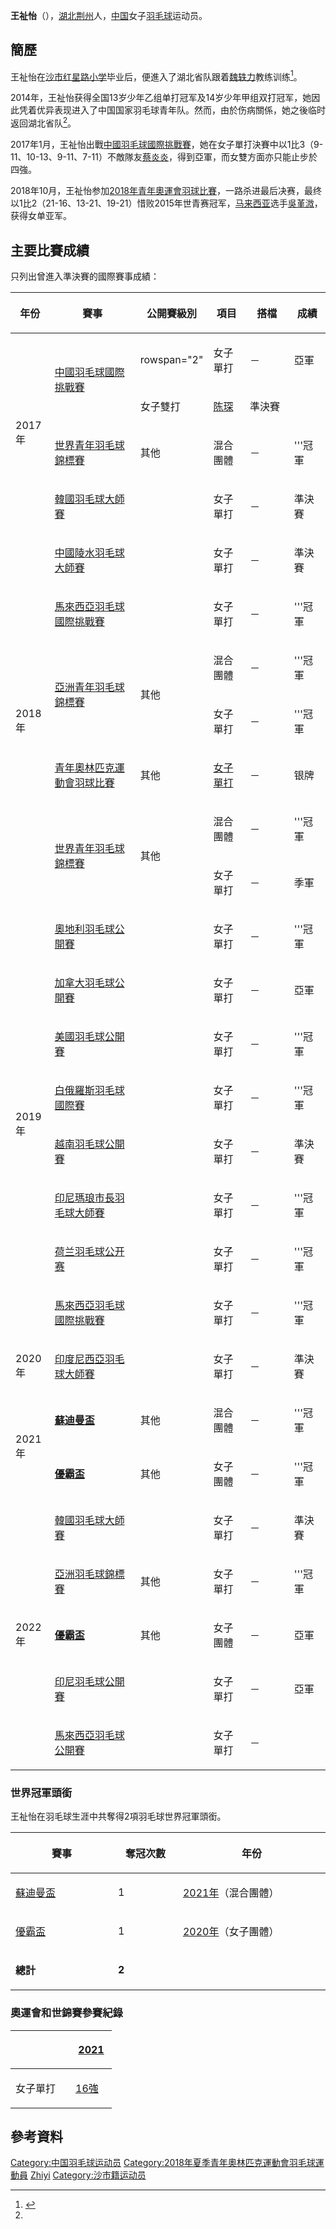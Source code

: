 {{noteTA|G1=Badminton}}
{{Infobox 羽球選手
| playername              = 王祉怡
| romaji                  = {{lang|en|Wang Zhiyi}}
| image                   = Wang Zhiyi (cropped).jpeg
| size                    = 
| caption                 = 
| birth_name              = 
| date_of_birth           = {{birth_date_and_age|2000|4|29}}
| place_of_birth          = {{CHN}}[[湖北省|湖北省]][[荆州市|荆州市]]
| residence               =
| height                  = {{height|m=1.71}}
| weight                  = {{weight|kg=65}}
| handedness              = 
| country                 = {{CHN}}
| years_intldebut         = 
| years_started           = 
| coach                   = 
| event                   = 女子單打、女子雙打、混合雙打
| highest_ranking         = 第13位（女單）
| date_of_highest_ranking = 2022年6月21日<ref name="ranking">{{en}}[https://bwf.tournamentsoftware.com/ranking/player.aspx?id=30500&player=1929595 BWF World Ranking - Ranking of Zhiyi WANG (61854)] {{Wayback|url=https://bwf.tournamentsoftware.com/ranking/player.aspx?id=30500&player=1929595 |date=20220620022332 }}</ref>
| current_ranking         = 第13位（女單）
| date_of_current_ranking = 2022年6月21日<ref>{{en}}[https://bwf.tournamentsoftware.com/ranking/category.aspx?id=30500&category=473 BWF World Ranking - BWF世界排名榜 (6/14/2022) - Women's single] {{Wayback|url=https://bwf.tournamentsoftware.com/ranking/category.aspx?id=30500&category=473 |date=20220620022333 }}</ref>
| played                  = 136勝–33負（女單）<br/>2勝–2負（女雙）<br/>0勝–1負（混雙）
| titles                  = [[File:Simple_silver_cup.svg|15px]] [[蘇迪曼盃|蘇迪曼盃]]：1<br>[[File:Simple_silver_cup.svg|15px]] [[尤伯杯|尤伯杯]]：1
| bwf_profile             = 9B5D0AD0-CBA9-4A16-A0F6-AB1FF3F8B71C
| bwf_id                  = 61854
| updated                 = 2022年6月20日
}}
{{MedalTableTop|width=286px}}
{{MedalSport | 女子[[羽毛球|羽毛球]]}}
{{MedalCountry | {{CHN}}}}
{{MedalCompetition | [[蘇迪曼盃|蘇迪曼盃]]}}
{{MedalGold | [[2021年蘇迪曼盃|2021年 萬塔]] | [[2021年蘇迪曼盃|混合團體]]}}
{{MedalCompetition |[[優霸盃|優霸盃]]}}
{{MedalGold |[[2020年優霸盃|2020年 奧胡斯]]|[[2020年優霸盃|女子團體]]}}
{{MedalSilver| [[2022年優霸盃|2022年 曼谷]]| 女子團體}}
{{MedalCompetition | [[亞洲羽毛球錦標賽|亞洲羽毛球錦標賽]]}}
{{MedalGold| [[2022年亞洲羽毛球錦標賽|2022年 馬尼拉]] | 女子單打}}
{{MedalCompetition | [[青年奧林匹克運動會|青年奧林匹克運動會]]}}
{{MedalSilver  | [[2018年夏季青年奧林匹克運動會|2018年 布宜诺斯艾利斯]] | [[2018年夏季青年奧林匹克運動會羽毛球女子單打比賽|女子單打]] }}
{{MedalCompetition | [[世界青年羽毛球錦標賽|世界青年羽毛球錦標賽]]}}
{{MedalGold  | [[2017年世界青年羽毛球錦標賽|2017年 日惹]] | 混合團體 }}
{{MedalGold  | [[2018年世界青年羽毛球錦標賽|2018年 萬錦市]] | 混合團體 }}
{{MedalBronze| [[2018年世界青年羽毛球錦標賽|2018年 萬錦市]] | 女子單打 }}
{{MedalCompetition | [[亞洲青年羽毛球錦標賽|亞洲青年羽毛球錦標賽]]}}
{{MedalGold  | [[2018年亞洲青年羽毛球錦標賽|2018年 雅加達]] | 混合團體 }}
{{MedalGold  | [[2018年亞洲青年羽毛球錦標賽|2018年 雅加達]] | 女子單打 }}
{{MedalCountry | {{CHN}}湖北省}}
{{MedalCompetition | [[中华人民共和国全国运动会|中华人民共和国全国运动会]]}}
{{MedalSilver| [[中华人民共和国第十三届运动会|2017年 天津]] | [[中華人民共和國第十三屆全運會羽毛球比賽|女子團體]] }}
{{MedalBottom}}
'''王祉怡'''（{{bd|2000年|4月29日|||catIdx=W王}}），[[湖北|湖北]][[荆州市|荆州]]人，[[中国|中国]]女子[[羽毛球|羽毛球]]运动员。

== 簡歷 ==
王祉怡在[[沙市红星路小学|沙市红星路小学]]毕业后，便進入了湖北省队跟着[[魏轶力|魏轶力]]教练训练<ref name="荆州0207">{{zh-cn}}{{cite news|title=荆州姑娘王祉怡入选国家羽毛球队|url=http://hb.sina.com.cn/news/w/2015-02-07/detail-ichmifpx7358888.shtml|agency=荆州新闻网|date=2015-02-07|accessdate=2017-03-08|archive-date=2017-03-08|archive-url=https://web.archive.org/web/20170308220845/http://hb.sina.com.cn/news/w/2015-02-07/detail-ichmifpx7358888.shtml|dead-url=no}}</ref>。

2014年，王祉怡获得全国13岁少年乙组单打冠军及14岁少年甲组双打冠军，她因此凭着优异表现进入了中国国家羽毛球青年队。然而，由於伤病關係，她之後临时返回湖北省队<ref name="荆州0207"/>。

2017年1月，王祉怡出戰[[2017年中國羽毛球國際挑戰賽|中國羽毛球國際挑戰賽]]，她在女子單打決賽中以1比3（9-11、10-13、9-11、7-11）不敵隊友[[蔡炎炎|蔡炎炎]]，得到亞軍，而女雙方面亦只能止步於四強。

2018年10月，王祉怡参加[[2018年夏季青年奧林匹克運動會羽球比賽|2018年青年奧運會羽球比賽]]，一路杀进最后决赛，最终以1比2（21-16、13-21、19-21）惜败2015年世青赛冠军，[[马来西亚|马来西亚]]选手[[吳堇溦|吳堇溦]]，获得女单亚军。

==主要比賽成績==
只列出曾進入準決賽的國際賽事成績：
{| class=wikitable style="text-align:center; font-size:small;" 
!width="50"|年份
!width="190"|賽事
!width="80"|公開賽級別
!width="60"|項目
!width="80"|搭檔
!width="50"|成績
|-
!rowspan="4"|2017年
|rowspan="2"|[[2017年中國羽毛球國際挑戰賽|中國羽毛球國際挑戰賽]]
|rowspan="2" {{BWFIC}}
|女子單打
|－
|bgcolor="silver"|亞軍
|-
|女子雙打
|[[陈琛_(羽毛球运动员)|陈琛]]
|bgcolor="#b8860b"|準決賽
|-
|[[2017年世界青年羽毛球錦標賽|世界青年羽毛球錦標賽]]
|其他
|混合團體
|－
|bgcolor="gold"|'''冠軍
|-
|[[2017年韓國羽毛球大師賽|韓國羽毛球大師賽]]
|{{BWFGP}}
|女子單打
|－
|bgcolor="#b8860b"|準決賽
|-
!rowspan="7"|2018年
|[[2018年中國陵水羽毛球大師賽|中國陵水羽毛球大師賽]]
|{{BWF100}}
|女子單打
|－
|bgcolor="#b8860b"|準決賽
|-
|[[2018年馬來西亞羽毛球國際挑戰賽|馬來西亞羽毛球國際挑戰賽]]
|{{BWFIC}}
|女子單打
|－
|bgcolor="gold"|'''冠軍
|-
|rowspan="2"|[[2018年亞洲青年羽毛球錦標賽|亞洲青年羽毛球錦標賽]]
|rowspan="2"|其他
|混合團體
|－
|bgcolor="gold"|'''冠軍
|-
|女子單打
|－
|bgcolor="gold"|'''冠軍
|-
|[[2018年夏季青年奧林匹克運動會羽球比賽|青年奧林匹克運動會羽球比賽]]
|其他
|[[2018年夏季青年奧林匹克運動會羽毛球女子單打比賽|女子單打]]
|－
|bgcolor="silver"|银牌
|-
|rowspan="2"|[[2018年世界青年羽毛球錦標賽|世界青年羽毛球錦標賽]]
|rowspan="2"|其他
|混合團體
|－
|bgcolor="gold"|'''冠軍
|-
|女子單打
|－
|bgcolor="#b8860b"|季軍
|-
!rowspan="8"|2019年
|[[2019年奧地利羽毛球公開賽|奧地利羽毛球公開賽]]
|{{BWFIC}}
|女子單打
|－
|bgcolor="gold"|'''冠軍
|-
|[[2019年加拿大羽毛球公開賽|加拿大羽毛球公開賽]]
|{{BWF100}}
|女子單打
|－
|bgcolor="silver"|亞軍
|-
|[[2019年美國羽毛球公開賽|美國羽毛球公開賽]]
|{{BWF300}}
|女子單打
|－
|bgcolor="gold"|'''冠軍
|-
|[[2019年白俄羅斯羽毛球國際賽|白俄羅斯羽毛球國際賽]]
|{{BWFIS}}
|女子單打
|－
|bgcolor="gold"|'''冠軍
|-
|[[2019年越南羽毛球公開賽|越南羽毛球公開賽]]
|{{BWF100}}
|女子單打
|－
|bgcolor="#b8860b"|準決賽
|-
|[[2019年印度尼西亚玛琅市长羽毛球大师赛|印尼瑪琅市長羽毛球大師賽]]
|{{BWF100}}
|女子單打
|－
|bgcolor="gold"|'''冠軍
|-
|[[2019年荷兰羽毛球公开赛|荷兰羽毛球公开赛]]
|{{BWF100}}
|女子單打
|－
|bgcolor="gold"|'''冠軍
|-
|[[2019年馬來西亞羽毛球國際挑戰賽|馬來西亞羽毛球國際挑戰賽]]
|{{BWFIC}}
|女子單打
|－
|bgcolor="gold"|'''冠軍
|-
!rowspan="1"|2020年
|[[2020年印度尼西亞羽毛球大師賽|印度尼西亞羽毛球大師賽]]
|{{BWF500}}
|女子單打
|－
|bgcolor="#b8860b"|準決賽
|-
!rowspan="2"|2021年
|'''[[2021年蘇迪曼盃|蘇迪曼盃]]'''
|其他
|混合團體
|－
|bgcolor="gold"|'''冠軍
|-
|'''[[2020年優霸盃|優霸盃]]'''
|其他
|女子團體
|－
|bgcolor="gold"|'''冠軍
|-
!rowspan="5"|2022年
|[[2022年韓國羽毛球大師賽|韓國羽毛球大師賽]]
|{{BWF300}}
|女子單打
|－
|bgcolor="#b8860b"|準決賽
|-
|[[2022年亞洲羽毛球錦標賽|亞洲羽毛球錦標賽]]
|其他
|女子單打
|－
|bgcolor="gold"|'''冠軍
|-
|'''[[2022年優霸盃|優霸盃]]'''
|其他
|女子團體
|－
|bgcolor="silver"|亞軍
|-
|[[2022年印度尼西亞羽毛球公開賽|印尼羽毛球公開賽]]
|{{BWF1000}}
|女子單打
|－
|bgcolor="silver"|亞軍
|-
|[[2022年馬來西亞羽毛球公開賽|馬來西亞羽毛球公開賽]]
|{{BWF750}}
|女子單打
|－
|
|}
{{BWF賽事級別索引}}

=== 世界冠軍頭銜 ===
王祉怡在羽毛球生涯中共奪得2項羽毛球世界冠軍頭銜。
{| class=wikitable style="text-align:center; font-size:small" 
|- 
! width="170"|賽事 
! width="100"|奪冠次數 
! width="250"|年份
|-
|[[蘇迪曼盃|蘇迪曼盃]] || 1 ||style="text-align:left"|[[2021年蘇迪曼盃|2021年]]（混合團體）
|- 
|[[優霸盃|優霸盃]] || 1 ||style="text-align:left"|[[2020年優霸盃|2020年]]（女子團體）
|- 
|'''總計'''||'''2'''||
|}

===奧運會和世錦賽參賽紀錄===
{| class=wikitable style="text-align:center; font-size:small;" 
!
!width="50"|[[2021年世界羽毛球錦標賽|2021]]
|-
!width="80"|女子單打
|[[2021年世界羽毛球錦標賽女子單打項目|16強]]
|}

==參考資料==
{{Reflist}}

{{亚洲羽毛球锦标赛女子单打冠军}}
{{尤伯杯冠军}}
{{蘇迪曼杯冠軍}}

{{DEFAULTSORT:Wang Zhiyi}}
[[Category:中国羽毛球运动员|Category:中国羽毛球运动员]]
[[Category:2018年夏季青年奧林匹克運動會羽毛球運動員|Category:2018年夏季青年奧林匹克運動會羽毛球運動員]]
[[Category:王姓|Zhiyi]]
[[Category:沙市籍运动员|Category:沙市籍运动员]]